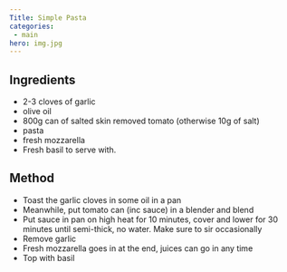 ```yaml
---
Title: Simple Pasta
categories:
 - main
hero: img.jpg
---
```


## Ingredients
- 2-3 cloves of garlic
- olive oil
- 800g can of salted skin removed tomato (otherwise 10g of salt)
- pasta
- fresh mozzarella
- Fresh basil to serve with.

## Method
- Toast the garlic cloves in some oil in a pan
- Meanwhile, put tomato can (inc sauce) in a blender and blend
- Put sauce in pan on high heat for 10 minutes, cover and lower for 30 minutes until semi-thick, no water.  Make sure to sir occasionally
- Remove garlic
- Fresh mozzarella goes in at the end, juices can go in any time
- Top with basil